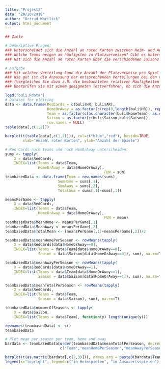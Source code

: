 ```yaml
---
title: "Projekt2"
date: "20/10/2018"
author: "Ortrud Wartlick"
output: html_document
---
```


```r
## Ziele

# Deskriptive Fragen: 
### Unterscheidet sich die Anzahl an roten Karten zwischen Heim- und Auswärtssteams?
### Welche Teams neigen am häufigsten zu Platzverweisen? Gibt es Unterschiede bei den Teams zwischen Heim- und Auswärtsauftritten?
### Hat sich die Anzahl an roten Karten über die verschiedenen Saisons verändert?

# Aufgabe
### Mit welcher Verteilung kann die Anzahl der Platzverweise pro Spiel für Heim- bzw. Aus- wärtsteams (HR und AR) geeignet modelliert werden? Diskutieren Sie, ob die zu treffenden Verteilungsannahmen gerechtfertigt werden können und vergleichen Sie die beiden angepassten Verteilungen.
### Wie gut ist die Anpassung der entsprechenden Verteilungen bei den vorliegenden Daten?
### (Vergleichen Sie dazu z.B. die beobachteten relativen Häufigkeiten mit den theoretischen Wahrscheinlichkeitsfunktionen der angepassten Verteilungen)
### Überprüfen Sie mit einem geeigneten Testverfahren, ob sich die Anzahl an Platzverweisen zwischen Heim- und Auswärtsteams zu einem im Vorfeld gewählten Signifikanzniveau signifikant unterscheidet.
```

```r
load('buli.Rdata')
# Dataset for plotting
data <- data.frame(RedCards = c(buli$HR, buli$AR), 
                   HomeOrAway = as.factor(c(rep(0,length(buli$HR)), rep(1,length(buli$AR)))), 
                   Team = as.factor(c(as.character(buli$HomeTeam), as.character(buli$AwayTeam))), 
                   Saison = as.factor(c(buli$Saison,buli$Saison)),
                   row.names = NULL)
table(data[,c(1,2)])
```

```r
barplot(t(table(data[,c(1,2)])), col=c("blue","red"), beside=TRUE,
        xlab="Anzahl roter Karten", ylab="Anzahl der Spiele")
```


```r
# Red Cards nach teams und nach HomOrAway unterscheiden:
sums <- tapply(
    X = data$RedCards, 
    INDEX=list(Teams = data$Team,
               HomeOrAway = data$HomeOrAway), 
                                             FUN = sum)
teambasedData <- data.frame(Team = row.names(sums),
                        SumHome = sums[,1], 
                        SumAway = sums[,2], 
                        TotalSum = sums[,1]+sums[,1])

meansPerGame <- tapply(
    X = data$RedCards, 
    INDEX=list(Teams = data$Team,
               HomeOrAway = data$HomeOrAway), 
                                             FUN = mean)
teambasedData$MeanHome <- meansPerGame[,1]
teambasedData$MeanAway <- meansPerGame[,2]
teambasedData$TotalMean <- (meansPerGame[,1]+meansPerGame[,2])/2

teambasedData$meanHomePerSeason <- rowMeans(tapply(
    X = data$RedCards[data$HomeOrAway==0], 
    INDEX=list(Teams = data$Team[data$HomeOrAway==0],
               Season = data$Saison[data$HomeOrAway==0]), sum), na.rm=T)

teambasedData$meanAwayPerSeason <- rowMeans(tapply(
    X = data$RedCards[data$HomeOrAway==1], 
    INDEX=list(Teams = data$Team[data$HomeOrAway==1],
               Season = data$Saison[data$HomeOrAway==1]), sum), na.rm=T)

teambasedData$meanTotalPerSeason <- rowMeans(tapply(
    X = data$RedCards, 
    INDEX=list(Teams = data$Team,
               Season = data$Saison), sum), na.rm=T)

teambasedData$numberOfSeasons <- tapply(
    X = data$Saison, 
    INDEX=list(Teams = data$Team), function(y) length(unique(y)))

rownames(teambasedData) <- c()
teambasedData
```

```r
# Plot mean per season per team, home and away
bardata <- teambasedData[order(teambasedData$meanTotalPerSeason, decreasing = T),
                         c("Team","meanHomePerSeason","meanAwayPerSeason", "numberOfSeasons")]

barplot(t(as.matrix(bardata[,c(2,3)])), names.arg = paste0(bardata$Team, " (", bardata$numberOfSeasons, ")"), las = 2, ylab="Anzahl roter Karten pro Saison", col = c("black", "gray"))
legend(x="topright", legend=c("in Heimspielen", "in Auswaertsspielen"), fill = c("black", "gray"))
```


